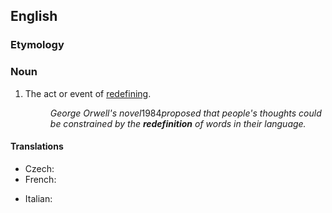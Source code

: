 {{also|redéfinition}}

==English==

===Etymology===
{{prefix|en|re|definition}}

===Noun===
{{en-noun}}

# The act or event of [[redefine|redefining]].
#: ''George Orwell's novel ''1984'' proposed that people's thoughts could be constrained by the '''redefinition''' of words in their language.''

====Translations====
{{trans-top|act or event of redefining}}
* Czech: {{t|cs|redefinice|f}}
* French: {{t+|fr|redéfinition|f}}
{{trans-mid}}
* Italian: {{t|it|ridefinizione|f}}
{{trans-bottom}}